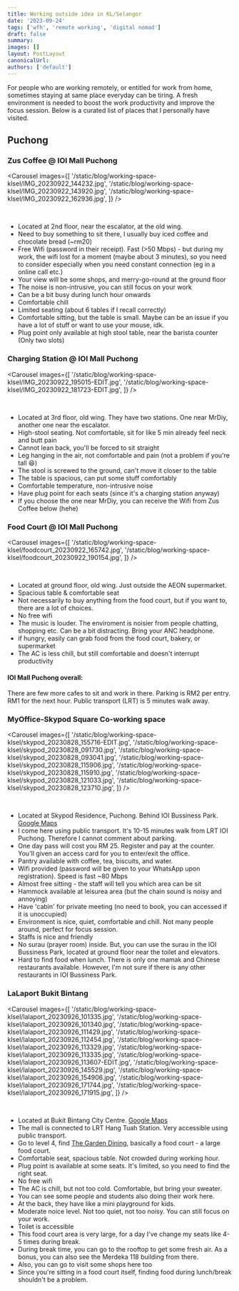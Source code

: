```yaml
---
title: Working outside idea in KL/Selangor
date: '2023-09-24'
tags: ['wfh', 'remote working', 'digital nomad']
draft: false
summary:
images: []
layout: PostLayout
canonicalUrl:
authors: ['default']
---
```



For people who are working remotely, or entitled for work from home, sometimes staying at same place everyday can be tiring. A
fresh environment is needed to boost the work productivity and improve the focus session. Below is a curated list of places
that I personally have visited.

## Puchong

### Zus Coffee @ IOI Mall Puchong

<Carousel
  images={[
    '/static/blog/working-space-klsel/IMG_20230922_144232.jpg',
    '/static/blog/working-space-klsel/IMG_20230922_143920.jpg',
    '/static/blog/working-space-klsel/IMG_20230922_162936.jpg',
  ]}
/>

<br />

- Located at 2nd floor, near the escalator, at the old wing.
- Need to buy something to sit there, I usually buy iced coffee and chocolate bread (~rm20)
- Free Wifi (password in their receipt). Fast (>50 Mbps) - but during my work, the wifi lost for a moment (maybe about 3 minutes), so
  you need to consider especially when you need constant connection (eg in a online call etc.)
- Your view will be some shops, and merry-go-round at the ground floor
- The noise is non-intrusive, you can still focus on your work
- Can be a bit busy during lunch hour onwards
- Comfortable chill
- Limited seating (about 6 tables if I recall correctly)
- Comfortable sitting, but the table is small. Maybe can be an issue if you have a lot of stuff or want to use your mouse, idk.
- Plug point only available at high stool table, near the barista counter (Only two slots)

### Charging Station @ IOI Mall Puchong

<Carousel
  images={[
    '/static/blog/working-space-klsel/IMG_20230922_195015-EDIT.jpg',
    '/static/blog/working-space-klsel/IMG_20230922_181723-EDIT.jpg',
  ]}
/>

<br />

- Located at 3rd floor, old wing. They have two stations. One near MrDiy, another one near the escalator.
- High-stool seating. Not comfortable, sit for like 5 min already feel neck and butt pain
- Cannot lean back, you'll be forced to sit straight
- Leg hanging in the air, not comfortable and pain (not a problem if you're tall 😆)
- The stool is screwed to the ground, can't move it closer to the table
- The table is spacious, can put some stuff comfortably
- Comfortable temperature, non-intrusive noise
- Have plug point for each seats (since it's a charging station anyway)
- If you choose the one near MrDiy, you can receive the Wifi from Zus Coffee below (hehe)

### Food Court @ IOI Mall Puchong

<Carousel
  images={[
    '/static/blog/working-space-klsel/foodcourt_20230922_165742.jpg',
    '/static/blog/working-space-klsel/foodcourt_20230922_190154.jpg',
  ]}
/>

<br />

- Located at ground floor, old wing. Just outside the AEON supermarket.
- Spacious table & comfortable seat
- Not necessarily to buy anything from the food court, but if you want to, there are a lot of choices.
- No free wifi
- The music is louder. The enviroment is noisier from people chatting, shopping etc. Can be a bit distracting. Bring your ANC headphone.
- if hungry, easily can grab food from the food court, bakery, or supermarket
- The AC is less chill, but still comfortable and doesn't interrupt productivity

#### IOI Mall Puchong overall:

There are few more cafes to sit and work in there. Parking is RM2 per entry. RM1 for the next hour. Public transport (LRT) is
5 minutes walk away.

### MyOffice-Skypod Square Co-working space

<Carousel
  images={[
    '/static/blog/working-space-klsel/skypod_20230828_155716-EDIT.jpg',
    '/static/blog/working-space-klsel/skypod_20230828_091730.jpg',
    '/static/blog/working-space-klsel/skypod_20230828_093041.jpg',
    '/static/blog/working-space-klsel/skypod_20230828_115906.jpg',
    '/static/blog/working-space-klsel/skypod_20230828_115910.jpg',
    '/static/blog/working-space-klsel/skypod_20230828_121033.jpg',
    '/static/blog/working-space-klsel/skypod_20230828_123710.jpg',
  ]}
/>

<br />

- Located at Skypod Residence, Puchong. Behind IOI Bussiness Park. [Google Maps](https://maps.app.goo.gl/oMuf4SywBn1EDgVo7)
- I come here using public transport. It's 10-15 minutes walk from LRT IOI Puchong. Therefore I cannot comment about parking.
- One day pass will cost you RM 25. Register and pay at the counter. You'll given an access card for you to enter/exit the office.
- Pantry available with coffee, tea, biscuits, and water.
- Wifi provided (password will be given to your WhatsApp upon registration). Speed is fast ~80 Mbps
- Almost free sitting - the staff will tell you which area can be sit
- Hammock available at leisurea area (but the chain sound is noisy and annoying)
- Have 'cabin' for private meeting (no need to book, you can accessed if it is unoccupied)
- Environment is nice, quiet, comfortable and chill. Not many people around, perfect for focus session.
- Staffs is nice and friendly
- No surau (prayer room) inside. But, you can use the surau in the IOI Bussiness Park, located at ground floor near the toilet and elevators.
- Hard to find food when lunch. There is only one mamak and Chinese restaurants available. However, I'm not sure if there is any other restaurants in IOI Bussiness Park.

### LaLaport Bukit Bintang

<Carousel
  images={[
    '/static/blog/working-space-klsel/lalaport_20230926_101335.jpg',
    '/static/blog/working-space-klsel/lalaport_20230926_101340.jpg',
    '/static/blog/working-space-klsel/lalaport_20230926_111429.jpg',
    '/static/blog/working-space-klsel/lalaport_20230926_112454.jpg',
    '/static/blog/working-space-klsel/lalaport_20230926_113329.jpg',
    '/static/blog/working-space-klsel/lalaport_20230926_113335.jpg',
    '/static/blog/working-space-klsel/lalaport_20230926_113607-EDIT.jpg',
    '/static/blog/working-space-klsel/lalaport_20230926_145529.jpg',
    '/static/blog/working-space-klsel/lalaport_20230926_154906.jpg',
    '/static/blog/working-space-klsel/lalaport_20230926_171744.jpg',
    '/static/blog/working-space-klsel/lalaport_20230926_171915.jpg',
  ]}
/>

<br />

- Located at Bukit Bintang City Centre. [Google Maps](https://maps.app.goo.gl/dmYDiPvpELG9CiWF8)
- The mall is connected to LRT Hang Tuah Station. Very accessible using public transport.
- Go to level 4, find [The Garden Dining](https://maps.app.goo.gl/eR1pb1cQ5YLqFigK6), basically a food court - a large food court.
- Comfortable seat, spacious table. Not crowded during working hour.
- Plug point is available at some seats. It's limited, so you need to find the right seat.
- No free wifi
- The AC is chill, but not too cold. Comfortable, but bring your sweater.
- You can see some people and students also doing their work here.
- At the back, they have like a mini playground for kids.
- Moderate noice level. Not too quiet, not too noisy. You can still focus on your work.
- Toilet is accessible
- This food court area is very large, for a day I've change my seats like 4-5 times during break.
- During break time, you can go to the rooftop to get some fresh air. As a bonus, you can also see the Merdeka 118 building from there.
- Also, you can go to visit some shops here too
- Since you're sitting in a food court itself, finding food during lunch/break shouldn't be a problem.
